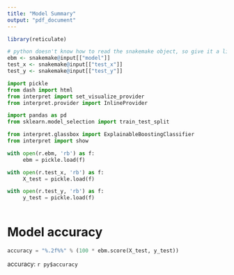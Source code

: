 ```yaml
---
title: "Model Summary"
output: "pdf_document"
---
```


```r
library(reticulate)

# python doesn't know how to read the snakemake object, so give it a little bump
ebm <- snakemake@input[["model"]]
test_x <- snakemake@input[["test_x"]]
test_y <- snakemake@input[["test_y"]]
```

```python
import pickle 
from dash import html
from interpret import set_visualize_provider
from interpret.provider import InlineProvider

import pandas as pd
from sklearn.model_selection import train_test_split

from interpret.glassbox import ExplainableBoostingClassifier
from interpret import show

with open(r.ebm, 'rb') as f:
     ebm = pickle.load(f)

with open(r.test_x, 'rb') as f:
     X_test = pickle.load(f)

with open(r.test_y, 'rb') as f:
     y_test = pickle.load(f)
     
```

# Model accuracy

```python
accuracy = "%.2f%%" % (100 * ebm.score(X_test, y_test))
```

accuracy: `r py$accuracy`

